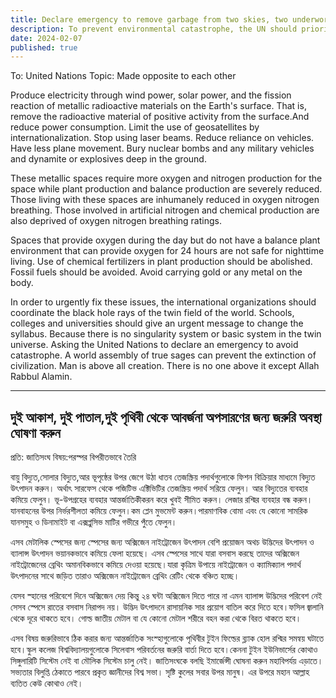 ```yaml
---
title: Declare emergency to remove garbage from two skies, two underworlds and two earths
description: To prevent environmental catastrophe, the UN should prioritize clean energy, reduce power consumption, limit hazardous technologies, and enhance oxygen production. Revise educational curricula and declare an emergency to address these critical issues.
date: 2024-02-07
published: true
---
```


To: United Nations
Topic: Made opposite to each other

Produce electricity through wind power, solar power, and the fission reaction of metallic radioactive materials on the Earth's surface. That is, remove the radioactive material of positive activity from the surface.And reduce power consumption. Limit the use of geosatellites by internationalization. Stop using laser beams. Reduce reliance on vehicles. Have less plane movement. Bury nuclear bombs and any military vehicles and dynamite or explosives deep in the ground.

These metallic spaces require more oxygen and nitrogen production for the space while plant production and balance production are severely reduced. Those living with these spaces are inhumanely reduced in oxygen nitrogen breathing. Those involved in artificial nitrogen and chemical production are also deprived of oxygen nitrogen breathing ratings.

Spaces that provide oxygen during the day but do not have a balance plant environment that can provide oxygen for 24 hours are not safe for nighttime living. Use of chemical fertilizers in plant production should be abolished. Fossil fuels should be avoided. Avoid carrying gold or any metal on the body.

In order to urgently fix these issues, the international organizations should coordinate the black hole rays of the twin field of the world. Schools, colleges and universities should give an urgent message to change the syllabus. Because there is no singularity system or basic system in the twin universe. Asking the United Nations to declare an emergency to avoid catastrophe. A world assembly of true sages can prevent the extinction of civilization. Man is above all creation.
There is no one above it except Allah Rabbul Alamin.

---

## দুই আকাশ, দুই পাতাল,দুই পৃথিবী থেকে আবর্জনা অপসারণের জন্য জরুরি অবস্থা ঘোষণা করুন

প্রতি: জাতিসংঘ
বিষয়:পরস্পর বিপরীতভাবে তৈরি

বায়ু বিদ‍্যুত,সোলার বিদ‍্যুত,আর ভূপৃষ্ঠের উপর জেগে উঠা ধাতব তেজস্ক্রিয় পদার্থগুলোকে ফিশন বিক্রিয়ার মাধ‍্যমে বিদ‍্যুত উৎপাদন করুন। অর্থাৎ সারফেস থেকে পজিটিভ এক্টিভিটির তেজস্ক্রিয় পদার্থ সরিয়ে ফেলুন।
আর বিদ‍্যুতের ব‍্যবহার কমিয়ে ফেলুন। ভূ-উপগ্রহের ব‍্যবহার আন্তর্জাতিকীকরন করে খুবই সীমিত করুন। লেজার রশ্মির ব‍্যবহার বন্ধ করুন।যানবাহনের উপর নির্ভরশীলতা কমিয়ে ফেলুন।কম প্লেন মুভমেন্ট করুন।পারমাণবিক বোমা এবং যে কোনো সামরিক যানসমুহ ও ডিনামাইট বা এক্সপ্লুসিভ মাটির গভীরে পুঁতে ফেলুন।

এসব মেটালিক স্পেসের জন‍্য স্পেসের জন‍্য অক্সিজেন নাইট্রোজেন উৎপাদন বেশি প্রয়োজন অথচ উদ্ভিদের উৎপাদন ও  ব‍্যালান্স উৎপাদন ভয়ানকভাবে কমিয়ে ফেলা হয়েছে। এসব স্পেসের সাথে যারা বসবাস করছে তাদের অক্সিজেন নাইট্রোজেনের ব্রেথিং অমানবিকভাবে কমিয়ে দেওয়া হয়েছে।যারা কৃত্রিম উপায়ে নাইট্রোজেন ও ক‍্যামিক‍্যাল পদার্থ  উৎপাদনের সাথে জড়িত তারাও অক্সিজেন নাইট্রোজেন ব্রেথিং রেটিং থেকে বঞ্চিত হচ্ছে। 

যেসব স্হানের পরিবেশে দিনে অক্সিজেন দেয় কিন্তু ২৪ ঘন্টা অক্সিজেন দিতে পারে না এমন ব‍্যালান্স উদ্ভিদের পরিবেশ নেই সেসব স্পেসে রাতের বসবাস নিরাপদ নয়। উদ্ভিদ উৎপাদনে  রাসায়নিক সার প্রয়োগ বাতিল করে দিতে হবে।ফসিল জ্বালানি থেকে দূরে থাকতে হবে। গোল্ড জাতীয় মেটাল বা যে কোনো মেটাল শরীরে বহন করা থেকে বিরত থাকতে হবে।  

এসব বিষয় জরুরিভাবে ঠিক করার জন‍্য আন্তর্জাতিক সংস্হাগুলোকে পৃথিবীর টুইন ফিল্ডের ব্ল‍্যাক হোল রশ্মির সমন্বয় ঘটাতে হবে।স্কুল কলেজ বিশ্ববিদ্যালয়গুলোকে সিলেবাস পরিবর্তনের জরুরি বার্তা দিতে হবে।কেননা টুইন ইউনিভার্সের   কোথাও সিঙ্গুলারিটি সিস্টেম নেই বা মৌলিক সিস্টেম চালু নেই। জাতিসংঘকে বলছি ইমার্জেন্সী ঘোষনা করুন মহাবিপর্যয় এড়াতে। সভ‍্যতার বিলুপ্তি ঠেকাতে পারবে  প্রকৃত জ্ঞানীদের বিশ্ব সভা। সৃষ্টি কুলের সবার উপর মানুষ।
এর  উপরে মহান আল্লাহ ব‍্যতিত কেউ কোথাও নেই। 

